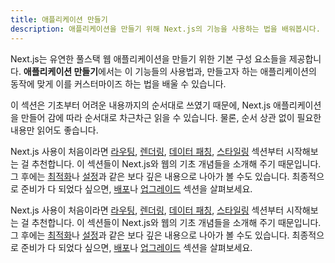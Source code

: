 ```yaml
---
title: 애플리케이션 만들기
description: 애플리케이션을 만들기 위해 Next.js의 기능을 사용하는 법을 배워봅시다.
---
```


Next.js는 유연한 풀스택 웹 애플리케이션을 만들기 위한 기본 구성 요소들을 제공합니다. **애플리케이션 만들기**에서는 이 기능들의 사용법과, 만들고자 하는 애플리케이션의 동작에 맞게 이를 커스터마이즈 하는 법을 배울 수 있습니다.

이 섹션은 기초부터 어려운 내용까지의 순서대로 쓰였기 때문에, Next.js 애플리케이션을 만들어 감에 따라 순서대로 차근차근 읽을 수 있습니다. 물론, 순서 상관 없이 필요한 내용만 읽어도 좋습니다.

<AppOnly>

Next.js 사용이 처음이라면 [라우팅](/docs/app/building-your-application/routing), [렌더링](/docs/app/building-your-application/rendering), [데이터 패칭](/docs/app/building-your-application/data-fetching), [스타일링](/docs/app/building-your-application/styling) 섹션부터 시작해보는 걸 추천합니다. 이 섹션들이 Next.js와 웹의 기초 개념들을 소개해 주기 때문입니다. 그 후에는 [최적화](/docs/app/building-your-application/optimizing)나 [설정](/docs/app/building-your-application/configuring)과 같은 보다 깊은 내용으로 나아가 볼 수도 있습니다. 최종적으로 준비가 다 되었다 싶으면, [배포](/docs/app/building-your-application/deploying)나 [업그레이드](/docs/app/building-your-application/upgrading) 섹션을 살펴보세요.

</AppOnly>

<PagesOnly>

Next.js 사용이 처음이라면 [라우팅](/docs/pages/building-your-application/routing), [렌더링](/docs/pages/building-your-application/rendering), [데이터 패칭](/docs/pages/building-your-application/data-fetching), [스타일링](/docs/pages/building-your-application/styling) 섹션부터 시작해보는 걸 추천합니다. 이 섹션들이 Next.js와 웹의 기초 개념들을 소개해 주기 때문입니다. 그 후에는 [최적화](/docs/pages/building-your-application/optimizing)나 [설정](/docs/pages/building-your-application/configuring)과 같은 보다 깊은 내용으로 나아가 볼 수도 있습니다. 최종적으로 준비가 다 되었다 싶으면, [배포](/docs/pages/building-your-application/deploying)나 [업그레이드](/docs/pages/building-your-application/upgrading) 섹션을 살펴보세요.

</PagesOnly>

